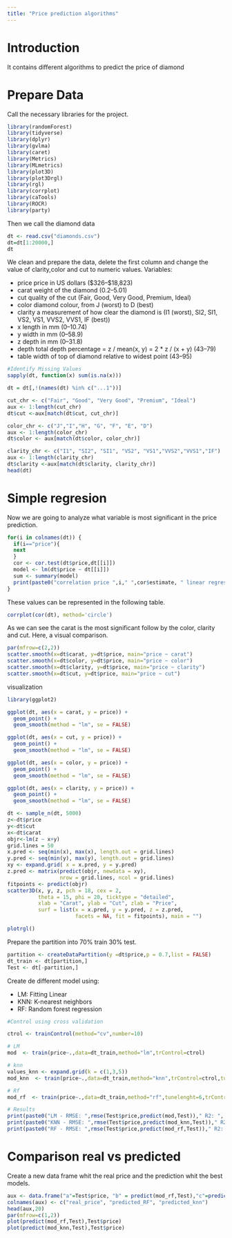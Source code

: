 ---
title: "Price prediction algorithms"
---
# Introduction

It contains different algorithms to predict the price of diamond

# Prepare Data 

Call the necessary libraries for the project.

```{r message=FALSE,warning=FALSE}
library(randomForest)
library(tidyverse)
library(dplyr)
library(gvlma)
library(caret)
library(Metrics)
library(MLmetrics)
library(plot3D)
library(plot3Drgl)
library(rgl)
library(corrplot)
library(caTools)
library(ROCR)
library(party)
```

Then we call the diamond data

```{r message=FALSE,warning=FALSE}
dt <- read.csv("diamonds.csv")
dt=dt[1:20000,]
dt
```

We clean and prepare the data, delete the first column and change the value of clarity,color and cut to numeric values.
Variables:

-   price price in US dollars (\$326--\$18,823)
-   carat weight of the diamond (0.2--5.01)
-   cut quality of the cut (Fair, Good, Very Good, Premium, Ideal)
-   color diamond colour, from J (worst) to D (best)
-   clarity a measurement of how clear the diamond is (I1 (worst), SI2, SI1, VS2, VS1, VVS2, VVS1, IF (best))
-   x length in mm (0--10.74)
-   y width in mm (0--58.9)
-   z depth in mm (0--31.8)
-   depth total depth percentage = z / mean(x, y) = 2 * z / (x + y) (43--79)
-   table width of top of diamond relative to widest point (43--95)

```{r}
#Identify Missing Values
sapply(dt, function(x) sum(is.na(x)))
```

```{r}
dt = dt[,!(names(dt) %in% c("...1"))]

cut_chr <- c("Fair", "Good", "Very Good", "Premium", "Ideal")
aux <- 1:length(cut_chr)
dt$cut <-aux[match(dt$cut, cut_chr)]

color_chr <- c("J","I","H", "G", "F", "E", "D")
aux <- 1:length(color_chr)
dt$color <- aux[match(dt$color, color_chr)]

clarity_chr <- c("I1", "SI2", "SI1", "VS2", "VS1","VVS2","VVS1","IF")
aux <- 1:length(clarity_chr)
dt$clarity <-aux[match(dt$clarity, clarity_chr)]
head(dt)
```

# Simple regresion 

Now we are going to analyze what variable is most significant in the price prediction.

```{r}
for(i in colnames(dt)) {
  if(i=="price"){
  next
  }
  cor <- cor.test(dt$price,dt[[i]])
  model <- lm(dt$price ~ dt[[i]])
  sum <- summary(model)
  print(paste0("correlation price ",i," ",cor$estimate, " linear regresion error ", sum$adj.r.squared))
}
```
These values can be represented in the following table.

```{r message=FALSE,warning=FALSE}
corrplot(cor(dt), method='circle')
```

As we can see the carat is the most significant follow by the color, clarity and cut.
Here, a visual comparison.

```{r message=FALSE,warning=FALSE}
par(mfrow=c(2,2))
scatter.smooth(x=dt$carat, y=dt$price, main="price ~ carat")
scatter.smooth(x=dt$color, y=dt$price, main="price ~ color")
scatter.smooth(x=dt$clarity, y=dt$price, main="price ~ clarity")
scatter.smooth(x=dt$cut, y=dt$price, main="price ~ cut")
```

visualization
```{r}
library(ggplot2)
```

```{r}
ggplot(dt, aes(x = carat, y = price)) +
  geom_point() +
  geom_smooth(method = "lm", se = FALSE)
```
```{r}
ggplot(dt, aes(x = cut, y = price)) +
  geom_point() +
  geom_smooth(method = "lm", se = FALSE)
```
```{r}
ggplot(dt, aes(x = color, y = price)) +
  geom_point() +
  geom_smooth(method = "lm", se = FALSE)
```

```{r}
ggplot(dt, aes(x = clarity, y = price)) +
  geom_point() +
  geom_smooth(method = "lm", se = FALSE)
```

```{r message=FALSE,warning=FALSE,webgl=TRUE}
dt <- sample_n(dt, 5000)
z<-dt$price
y<-dt$cut
x<-dt$carat
objr<-lm(z ~ x+y)
grid.lines = 50
x.pred <- seq(min(x), max(x), length.out = grid.lines)
y.pred <- seq(min(y), max(y), length.out = grid.lines)
xy <- expand.grid( x = x.pred, y = y.pred)
z.pred <- matrix(predict(objr, newdata = xy), 
                 nrow = grid.lines, ncol = grid.lines)
fitpoints <- predict(objr)
scatter3D(x, y, z, pch = 18, cex = 2, 
          theta = 15, phi = 20, ticktype = "detailed",
          xlab = "Carat", ylab = "Cut", zlab = "Price",  
          surf = list(x = x.pred, y = y.pred, z = z.pred,  
                      facets = NA, fit = fitpoints), main = "")

plotrgl()
```

Prepare the partition into 70% train 30% test.

```{r message=FALSE,warning=FALSE}
partition <- createDataPartition(y =dt$price,p = 0.7,list = FALSE)
dt_train <- dt[partition,]
Test <- dt[-partition,]
```

Create de different model using:

-   LM: Fitting Linear
-   KNN: K-nearest neighbors
-   RF: Random forest regression

```{r message=FALSE,warning=FALSE}
#Control using cross validation

ctrol <- trainControl(method="cv",number=10)

```

```{r}
# LM
mod  <- train(price~.,data=dt_train,method="lm",trControl=ctrol)
```

```{r}
# knn
values_knn <- expand.grid(k = c(1,3,5)) 
mod_knn  <- train(price~.,data=dt_train,method="knn",trControl=ctrol,tuneGrid=values_knn)
```

```{r}
# Rf
mod_rf  <- train(price~.,data=dt_train,method="rf",tunelenght=6,trControl=ctrol)

# Results
print(paste0("LM - RMSE: ",rmse(Test$price,predict(mod,Test))," R2: ", R2_Score(Test$price , predict(mod,Test))))
print(paste0("KNN - RMSE: ",rmse(Test$price,predict(mod_knn,Test))," R2: ", R2_Score(Test$price , predict(mod_knn,Test))))
print(paste0("RF - RMSE: ",rmse(Test$price,predict(mod_rf,Test))," R2: ", R2_Score(Test$price , predict(mod_rf,Test))))

```

# Comparison real vs predicted 

Create a new data frame whit the real price and the prediction whit the best models.
```{r}
aux <- data.frame("a"=Test$price, "b" = predict(mod_rf,Test),"c"=predict(mod_knn,Test))
colnames(aux) <- c("real_price", "predicted_RF", "predicted_knn")
head(aux,20)
par(mfrow=c(1,2))
plot(predict(mod_rf,Test),Test$price)
plot(predict(mod_knn,Test),Test$price)
```